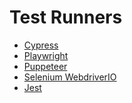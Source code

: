 # Test Runners

- [Cypress](Test-Runners/Cypress.md)
- [Playwright](Test-Runners/Playwright.md)
- [Puppeteer](Test-Runners/Puppeteer.md)
- [Selenium WebdriverIO](Test-Runners/Selenium-WebdriverIO.md)
- [Jest](Test-Runners/Jest.md)
